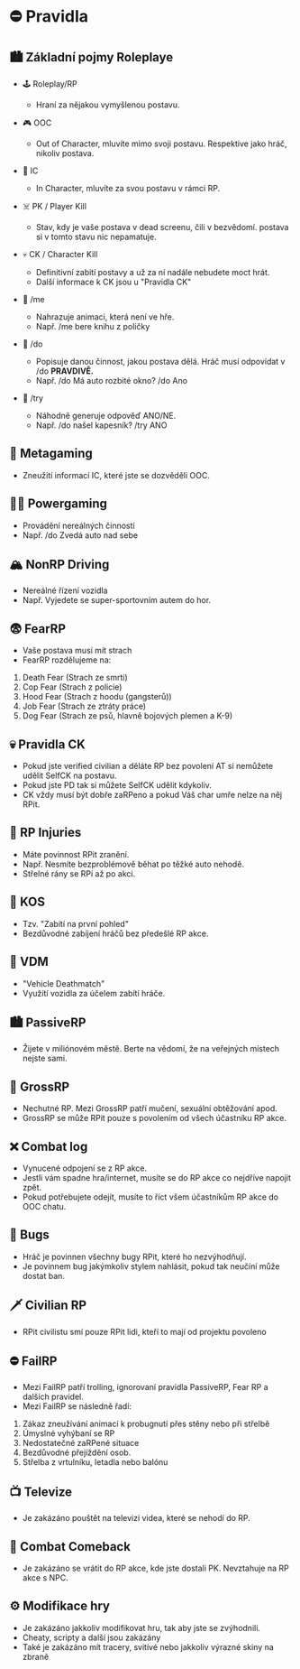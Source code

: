 # ⛔ Pravidla

## 🏙️ Základní pojmy Roleplaye

- 🕹️ Roleplay/RP
  - Hraní za nějakou vymyšlenou postavu.

- 🎮 OOC
  - Out of Character, mluvíte mimo svoji postavu. Respektive jako hráč, nikoliv postava.

- 👦 IC
  - In Character, mluvíte za svou postavu v rámci RP.

- ☠️ PK / Player Kill
  - Stav, kdy je vaše postava v dead screenu, čili v bezvědomí. postava si v tomto stavu nic nepamatuje.

- 💀 CK / Character Kill
  - Definitivní zabití postavy a už za ní nadále nebudete moct hrát.
  - Další informace k CK jsou u "Pravidla CK"

- 👷 /me
  - Nahrazuje animaci, která není ve hře.
  - Např. /me bere knihu z poličky

- 🤥 /do
  - Popisuje danou činnost, jakou postava dělá. Hráč musí odpovídat v /do **PRAVDIVĚ.**
  - Např. /do Má auto rozbité okno?
          /do Ano

- 🧨 /try
  - Náhodně generuje odpověď ANO/NE.
  - Např. /do našel kapesník? /try ANO

## 💭 Metagaming
  - Zneužití informací IC, které jste se dozvěděli OOC.

## 🏋️‍♀️ Powergaming
  - Provádění nereálných činností
  - Např. /do Zvedá auto nad sebe

## 🏔 NonRP Driving
  - Nereálné řízení vozidla
  - Např. Vyjedete se super-sportovním autem do hor.

## 😨 FearRP
  - Vaše postava musí mít strach
  - FearRP rozdělujeme na:
1. Death Fear (Strach ze smrti)
2. Cop Fear (Strach z policie)
3. Hood Fear (Strach z hoodu (gangsterů))
4. Job Fear (Strach ze ztráty práce)
5. Dog Fear (Strach ze psů, hlavně bojových plemen a K-9)

## 💀 Pravidla CK
- Pokud jste verified civilian a děláte RP bez povolení AT si nemůžete udělit SelfCK na postavu.
- Pokud jste PD tak si můžete SelfCK udělit kdykoliv.
- CK vždy musí být dobře zaRPeno a pokud Váš char umře nelze na něj RPit.

## 💉 RP Injuries
  - Máte povinnost RPit zranění.
  - Např. Nesmíte bezproblémově běhat po těžké auto nehodě.
  - Střelné rány se RPí až po akci.

## 🛑 KOS
  - Tzv. "Zabití na první pohled"
  - Bezdůvodné zabíjení hráčů bez předešlé RP akce.

## 🚗 VDM
  - "Vehicle Deathmatch"
  - Využítí vozidla za účelem zabítí hráče.

## 🏙 PassiveRP
  - Žijete v miliónovém městě. Berte na vědomí, že na veřejných místech nejste sami.

## 🤮 GrossRP
  - Nechutné RP. Mezi GrossRP patří mučení, sexuální obtěžování apod.
  - GrossRP se může RPit pouze s povolením od všech účastníku RP akce.

## ❌ Combat log
  - Vynucené odpojení se z RP akce.
  - Jestli vám spadne hra/internet, musíte se do RP akce co nejdříve napojit zpět.
  - Pokud potřebujete odejít, musíte to říct všem účastníkům RP akce do OOC chatu.

## 🐛 Bugs
  - Hráč je povinnen všechny bugy RPit, které ho nezvýhodňují.
  - Je povinnem bug jakýmkoliv stylem nahlásit, pokud tak neučíní může dostat ban.

## 🗡️ Civilian RP
- RPit civilistu smí pouze RPit lidi, kteří to mají od projektu povoleno

## ⛔ FailRP
  - Mezi FailRP patří trolling, ignorovaní pravidla PassiveRP, Fear RP a dalších pravidel.
  - Mezi FailRP se následně řadí:
1. Zákaz zneužívání animací k probugnutí přes stěny nebo při střelbě
2. Úmyslné vyhýbaní se RP
3. Nedostatečné zaRPené situace
4. Bezdůvodné přejíždění osob.
5. Střelba z vrtulníku, letadla nebo balónu

## 📺 Televize
  - Je zakázáno pouštět na televizi videa, které se nehodí do RP.

## 🔫 Combat Comeback
- Je zakázáno se vrátit do RP akce, kde jste dostali PK. Nevztahuje na RP akce s NPC.

## ⚙️ Modifikace hry 
- Je zakázáno jakkoliv modifikovat hru, tak aby jste se zvýhodnili. 
- Cheaty, scripty a další jsou zakázány
- Také je zakázáno mít tracery, svitívé nebo jakkoliv výrazné skiny na zbraně
